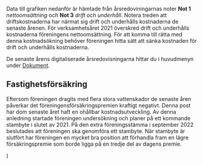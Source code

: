 
Data till grafiken nedanför är hämtade från årsredoviningarnas noter __Not 1__ _nettoomsättning_ och __Not 3__ _drift och underhåll_.
Notera treden att driftskostnaderna har närmat sig drift och underhålls kostnaderna de senaste årenen. För verksamhetsåret 2021 överskred drift och underhålls kostnaderna föreningens nettoomsättning.
För att komma till rätta med denna kostnadsökning behöver föreningen hitta sätt att sänka kostnaden för drift och underhålls kostnaderna.

De senaste årens digitaliserade årsredovisningarna hittar du i huvudmenyn under [Dokument](/dokuments).

## Fastighetsförsäkring

Eftersom föreningen dragits med flera stora vattenskador de senaste åren påverkar det föreningensförsäkringspremien kraftigt negativt.
Denna post har dom senaste året haft en ohållbar kostnadsutveckling.
Av denna anledning startade föreningen undersökning och planer på ett kommande stambyte i slutet av 2021.
På den extra föreningsstämma i september 2022 beslutades att föreningen ska genomföra ett stambyte.
När stambyte är slutfört har föreningen en mycket bra position att förhandla fram en lägre försäkringspremie som borde ligga på en tredje del av dagens premie.


  <MDXProvider>
      <Body>
          <Centered2
              introducing="Årsredovisningsanalys"
              title="Nettoomsättning och drift">
            <main {...props} />
          </Centered2>
            <Fastighetsförsäkring />
          <div className="mt-4" />
            <NettoomsättningOchDrift />
      </Body>
  </MDXProvider>
)